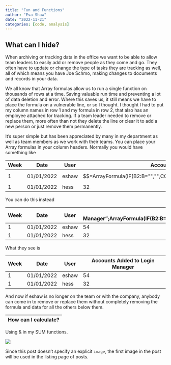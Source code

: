 ```yaml
---
title: "Fun and Functions"
author: "Eva Shaw"
date: "2022-11-21"
categories: [code, analysis]
---
```


## What can I hide?

When archiving or tracking data in the office we want to be able to allow team leaders to easily add or remove people as they come and go. They often have to update or change the type of tasks they are tracking as well, all of which means you have Joe Schmo, making changes to documents and records in your data. 

We all know that Array formulas allow us to run a single function on thousands of rows at a time. Saving valuable run time and preventing a lot of data deletion and error. Where this saves us, it still means we have to place the formula on a vulnerable line, or so I thought. I thought I had to put my column names in row 1 and my formula in row 2, that also has an employee attached for tracking. If a team leader needed to remove or replace them, more often than not they delete the line or clear it to add a new person or just remove them permanently.

It's super simple but has been appreciated by many in my department as well as team members as we work with their teams. You can place your Array formulas in your column headers. Normally you would have something like 

|Week|Date|User|Accounts Added to Login Manager|
|----|----|----|-------------------------------|
|1|01/01/2022|eshaw|$$=ArrayFormula(IF(B2:B="","",COUNTIFS(ACCOUNTS!E:E,C2:C,ACCOUNTS!B:B,B2:B)))$$|
|1|01/01/2022|hess|32|

You can do this instead 

|Week|Date|User|={"Accounts Added to Login Manager";ArrayFormula(IF(B2:B="","",COUNTIFS(ACCOUNTS!E:E,C2:C,ACCOUNTS!B:B,B2:B)))|
|----|----|----|-------------------------------|
|1|01/01/2022|eshaw|54|
|1|01/01/2022|hess|32|

What they see is

|Week|Date|User|Accounts Added to Login Manager|
|----|----|----|-------------------------------|
|1|01/01/2022|eshaw|54|
|1|01/01/2022|hess|32|

And now if eshaw is no longer on the team or with the company, anybody can come in to remove or replace them without completely removing the formula and data for all the others below them. 


|How can I calculate?|
|--------------------|

Using & in my SUM functions. 

![](thumbnail.jpg)

Since this post doesn't specify an explicit `image`, the first image in the post will be used in the listing page of posts.
